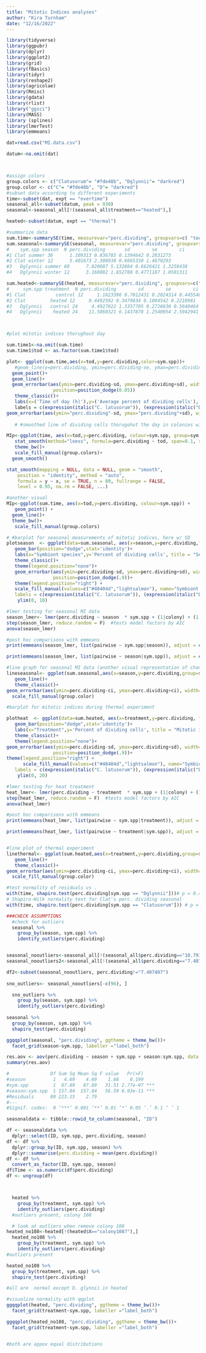 ```yaml
---
title: "Mitotic Indices analyses"
author: "Kira Turnham"
date: "12/16/2022"
---
```


```r

library(tidyverse)
library(ggpubr)
library(dplyr)
library(ggplot2)
library(grid)
library(fBasics)
library(tidyr)
library(reshape2)
library(agricolae)
library(Rmisc)
library(gdata)
library(rlist)
library("ggsci")
library(MASS)
library (splines)
library(lmerTest)
library(emmeans)

dat=read.csv("MI.data.csv")

datum<-na.omit(dat)



#assign colors
group.colors <- c("Clatusorum"= "#fde48b", "Dglynnii"= "darkred")
group.color <- c("C"= "#fde48b", "D"= "darkred")
#subset data according to different experiments
time<-subset(dat, expt == "overtime")
seasonal_all<-subset(datum, peak = 930)
seasonal<-seasonal_all[!(seasonal_all$treatment=="heated"),]

heated<-subset(datum, expt == "thermal")

#summarize data
sum.time<-summarySE(time, measurevar="perc.dividing", groupvars=c( "tod", "sym.spp"))
sum.seasonal<-summarySE(seasonal, measurevar="perc.dividing", groupvars=c("sym.spp", "season"))
#    sym.spp season  N perc.dividing       sd        se        ci
#1 Clat summer 36      1.109313 0.836785 0.1394642 0.2831273
#2 Clat winter 12      5.401673 2.308938 0.6665330 1.4670293
#3   Dglynnii summer 60      7.820687 5.132804 0.6626421 1.3259438
#4   Dglynnii winter 12      3.168082 1.652788 0.4771187 1.0501311

sum.heated<-summarySE(heated, measurevar="perc.dividing", groupvars=c("sym.spp", "treatment"))
#     sym.spp treatment  N perc.dividing        sd        se        ci
#1 Clat           control 12     1.1823396 0.7012431 0.2024314 0.4455486
#2 Clat         heated 12     0.4492592 0.3479834 0.1004542 0.2210981
#3   Dglynnii   control 24     4.4927022 1.3357705 0.2726630 0.5640464
#4   Dglynnii    heated 24    11.5860321 6.1437878 1.2540954 2.5942941




```


```r
#plot mitotic indices thorughout day

sum.time1<-na.omit(sum.time)
sum.time1$tod <- as.factor(sum.time1$tod)

plot<- ggplot(sum.time,aes(x=tod,y=perc.dividing,color=sym.spp))+
   #geom_line(y=perc.dividing, ymin=perc.dividing-se, ymax=perc.dividing+se)+
  geom_point()+
  geom_line()+
  geom_errorbar(aes(ymin=perc.dividing-sd, ymax=perc.dividing+sd), width=.2,
                 position=position_dodge(0.05))
   theme_classic()+
   labs(x=('Time of day (h)'),y=('Average percent of dividing cells'), title = 'Summer mitotic indices thoughout a day')+
   labels = c(expression(italic("C. latusorum")), (expression(italic("D. glynnii"))))+
geom_errorbar(aes(ymin="perc.dividing"-sd, ymax="perc.dividing"+sd), width=.1)
   
   # #smoothed line of dividing cells thorugohut the day in colonies with Clat or Dglynnii

MIp<-ggplot(time, aes(x=tod,y=perc.dividing, colour=sym.spp, group=sym.spp)) +
   stat_smooth(method="loess", formula=perc.dividing ~ tod, span=0.1, se=TRUE, aes(fill=sym.spp), alpha=0.3) +
   theme_bw()+
   scale_fill_manual(group.colors)+
  geom_smooth()

stat_smooth(mapping = NULL, data = NULL, geom = "smooth",
    position = "identity", method = "auto",
    formula = y ~ x, se = TRUE, n = 80, fullrange = FALSE,
    level = 0.95, na.rm = FALSE, ...)

#another visual
MIp<-ggplot(sum.time, aes(x=tod,y=perc.dividing, colour=sym.spp)) +
   geom_point() +
  geom_line()+
  theme_bw()+
   scale_fill_manual(group.colors)
```


```r

# #barplot for seasonal measurements of mitotic indices, here w/ SD
plotseason  <- ggplot(data=sum.seasonal, aes(x=season,y=perc.dividing,fill=sym.spp))+
   geom_bar(position="dodge",stat='identity')+
   labs(x="Symbiont species",y='Percent of dividing cells', title = "Seasonal mitotic indices")+
   theme_classic()+
   theme(legend.position="none")+
   geom_errorbar(aes(ymin=perc.dividing-sd, ymax=perc.dividing+sd), width=.2,
                 position=position_dodge(.9))+
   theme(legend.position="right") +  
   scale_fill_manual(values=c("#48404d","lightsalmon"), name="Symbiont spp.",
   labels = c(expression(italic("C. latusorum")), (expression(italic("D. glynnii")))))+
    ylim(0, 10)

#lmer testing for seasonal MI data
season_lmer<- lmer(perc.dividing ~ season  * sym.spp + (1|colony) + (1|rep), data=seasonal)
step(season_lmer, reduce.random = F)  #tests model factors by AIC
anova(season_lmer)

#post hoc comparisons with emmeans
print(emmeans(season_lmer, list(pairwise ~ sym.spp|season)), adjust = c('mvt'))

print(emmeans(season_lmer, list(pairwise ~ season|sym.spp)), adjust = c('mvt'))

#line graph for seasonal MI data (another visual representation of change)
lineseasonal<- ggplot(sum.seasonal,aes(x=season,y=perc.dividing,group=sym.spp, color=sym.spp))+
   geom_line()+
   theme_classic()+
geom_errorbar(aes(ymin=perc.dividing-ci, ymax=perc.dividing+ci), width=.1)+
  scale_fill_manual(group.color)
```


```r
#barplot for mitotic indices during thermal experiment

plotheat  <- ggplot(data=sum.heated, aes(x=treatment,y=perc.dividing, fill=sym.spp))+
   geom_bar(position="dodge",stat='identity')+
   labs(x="Treatment",y='Percent of dividing cells', title = "Mitotic indices during thermal experiment")+
   theme_classic()+
   theme(legend.position="none")+
geom_errorbar(aes(ymin=perc.dividing-sd, ymax=perc.dividing+sd), width=.2,
                 position=position_dodge(.9))+
theme(legend.position="right") + 
      scale_fill_manual(values=c("#48404d","lightsalmon"), name="Symbiont spp.",
   labels = c(expression(italic("C. latusorum")), (expression(italic("D. glynnii")))))+
    ylim(0, 20)

#lmer testing for heat treatment
heat_lmer<- lmer(perc.dividing ~ treatment  * sym.spp + (1|colony) + (1|rep), data=heated)
step(heat_lmer, reduce.random = F)  #tests model factors by AIC
anova(heat_lmer)

#post hoc comparisons with emmeans
print(emmeans(heat_lmer, list(pairwise ~ sym.spp|treatment)), adjust = c('mvt'))

print(emmeans(heat_lmer, list(pairwise ~ treatment|sym.spp)), adjust = c('mvt'))


#line plot of thermal experiment
linethermal<- ggplot(sum.heated,aes(x=treatment,y=perc.dividing,group=sym.spp, color=sym.spp))+
   geom_line()+
   theme_classic()+
geom_errorbar(aes(ymin=perc.dividing-ci, ymax=perc.dividing+ci), width=.1)+
  scale_fill_manual(group.color)

#test normality of residuals vs .
with(time, shapiro.test(perc.dividing[sym.spp == "Dglynnii"]))# p = 0.4602
# Shapiro-Wilk normality test for Clat's perc. dividing seasonal
with(time, shapiro.test(perc.dividing[sym.spp == "Clatusorum"])) # p = 0.7543
```


```r
###CHECK ASSUMPTIONS 
  #check for outliers
  seasonal %>%
    group_by(season, sym.spp) %>%
    identify_outliers(perc.dividing)


seasonal_nooutliers<-seasonal_all[!(seasonal_all$perc.dividing=="10.791367"),]
seasonal_nooutliers2<-seasonal_all[!(seasonal_all$perc.dividing=="7.407407"),]

df2<-subset(seasonal_nooutliers, perc.dividing!="7.407407")
   
sno_outliers<- seasonal_nooutliers[-c(96), ]

  sno_outliers %>%
    group_by(season, sym.spp) %>%
    identify_outliers(perc.dividing)
  
seasonal %>%
  group_by(season, sym.spp) %>%
  shapiro_test(perc.dividing)

ggqqplot(seasonal, "perc.dividing", ggtheme = theme_bw())+
  facet_grid(season~sym.spp, labeller ="label_both")

res.aov <- aov(perc.dividing ~ season + sym.spp + season:sym.spp, data = df)
summary(res.aov)

#               Df Sum Sq Mean Sq F value   Pr(>F)    
#season          1   4.69    4.69    1.68    0.199    
#sym.spp         1  87.89   87.89   31.51 2.77e-07 ***
#season:sym.spp  1 157.84  157.84   56.59 6.93e-11 ***
#Residuals      80 223.15    2.79                     
#---
#Signif. codes:  0 ‘***’ 0.001 ‘**’ 0.01 ‘*’ 0.05 ‘.’ 0.1 ‘ ’ 1

seasonaldata <- tibble::rowid_to_column(seasonal, "ID")

df <- seasonaldata %>%
  dplyr::select(ID, sym.spp, perc.dividing, season)
df <- df %>%
  dplyr::group_by(ID, sym.spp, season) %>%
  dplyr::summarise(perc.dividing = mean(perc.dividing))
df <- df %>%
  convert_as_factor(ID, sym.spp, season)
df$Time <- as.numeric(df$perc.dividing)
df <- ungroup(df)



  heated %>%
    group_by(treatment, sym.spp) %>%
    identify_outliers(perc.dividing)
  #outliers present, colony 108

  # look at outliers when remove colony 108
heated_no108<-heated[!(heated$X=="colony108?"),]
  heated_no108 %>%
    group_by(treatment, sym.spp) %>%
    identify_outliers(perc.dividing)
#outliers present

heated_no108 %>%
  group_by(treatment, sym.spp) %>%
  shapiro_test(perc.dividing)

#all are  normal except D. glynnii in heated

#visualize normality with qqplot
ggqqplot(heated, "perc.dividing", ggtheme = theme_bw())+
  facet_grid(treatment~sym.spp, labeller ="label_both")

ggqqplot(heated_no108, "perc.dividing", ggtheme = theme_bw())+
  facet_grid(treatment~sym.spp, labeller ="label_both")


#both are appox equal distributions
```

